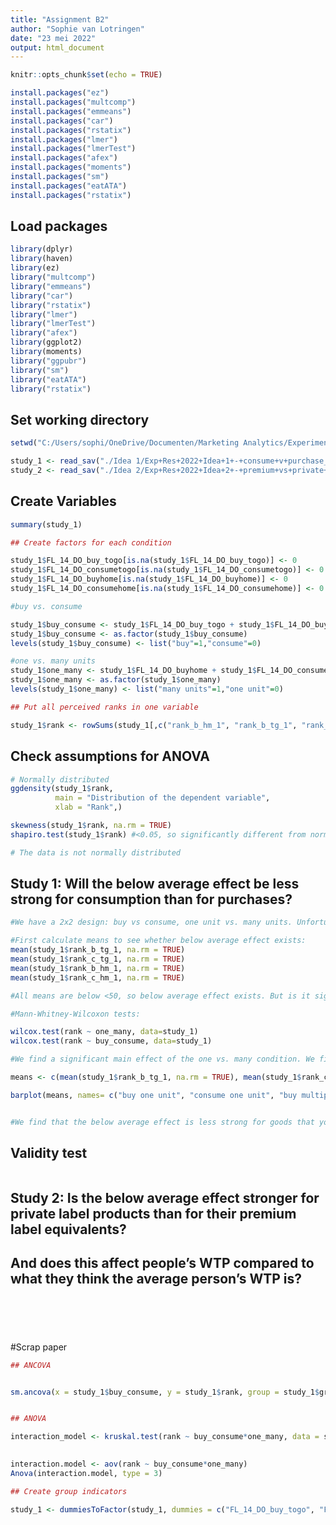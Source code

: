---
title: "Assignment B2"
author: "Sophie van Lotringen"
date: "23 mei 2022"
output: html_document
---

```{r setup, include=FALSE}
knitr::opts_chunk$set(echo = TRUE)
```

```{r}
install.packages("ez") 
install.packages("multcomp") 
install.packages("emmeans") 
install.packages("car") 
install.packages("rstatix") 
install.packages("lmer") 
install.packages("lmerTest") 
install.packages("afex") 
install.packages("moments")
install.packages("sm")
install.packages("eatATA")
install.packages("rstatix")

```

## Load packages
```{r}
library(dplyr)
library(haven)
library(ez) 
library("multcomp") 
library("emmeans") 
library("car") 
library("rstatix") 
library("lmer") 
library("lmerTest") 
library("afex") 
library(ggplot2)
library(moments)
library("ggpubr")
library("sm")
library("eatATA")
library("rstatix")

```


## Set working directory
```{r}
setwd("C:/Users/sophi/OneDrive/Documenten/Marketing Analytics/Experimental Research/Assignment B2")

study_1 <- read_sav("./Idea 1/Exp+Res+2022+Idea+1+-+consume+v+purchase_May+9,+2022_15.04.sav")
study_2 <- read_sav("./Idea 2/Exp+Res+2022+Idea+2+-+premium+vs+private+label_May+9,+2022_15.03.sav")

```

## Create Variables
```{r}

summary(study_1)

## Create factors for each condition

study_1$FL_14_DO_buy_togo[is.na(study_1$FL_14_DO_buy_togo)] <- 0
study_1$FL_14_DO_consumetogo[is.na(study_1$FL_14_DO_consumetogo)] <- 0
study_1$FL_14_DO_buyhome[is.na(study_1$FL_14_DO_buyhome)] <- 0
study_1$FL_14_DO_consumehome[is.na(study_1$FL_14_DO_consumehome)] <- 0

#buy vs. consume

study_1$buy_consume <- study_1$FL_14_DO_buy_togo + study_1$FL_14_DO_buyhome
study_1$buy_consume <- as.factor(study_1$buy_consume)
levels(study_1$buy_consume) <- list("buy"=1,"consume"=0) 

#one vs. many units
study_1$one_many <- study_1$FL_14_DO_buyhome + study_1$FL_14_DO_consumehome
study_1$one_many <- as.factor(study_1$one_many)
levels(study_1$one_many) <- list("many units"=1,"one unit"=0) 

## Put all perceived ranks in one variable

study_1$rank <- rowSums(study_1[,c("rank_b_hm_1", "rank_b_tg_1", "rank_c_hm_1", "rank_c_tg_1")], na.rm=TRUE)


```


## Check assumptions for ANOVA
```{r}
# Normally distributed
ggdensity(study_1$rank, 
          main = "Distribution of the dependent variable",
          xlab = "Rank",)

skewness(study_1$rank, na.rm = TRUE)
shapiro.test(study_1$rank) #<0.05, so significantly different from normal distribution

# The data is not normally distributed

```


## Study 1: Will the below average effect be less strong for consumption than for purchases?
```{r}
#We have a 2x2 design: buy vs consume, one unit vs. many units. Unfortunately the data does not meet the assumption of a normal distribution, therefore we cannot use an ANCOVA. Since no non-parametric alternatives to an ANCOVA exist, we will not look for interactions and use two Mann-Whitney-Wilcoxon tests, one for each independent variable. 

#First calculate means to see whether below average effect exists:
mean(study_1$rank_b_tg_1, na.rm = TRUE)
mean(study_1$rank_c_tg_1, na.rm = TRUE)
mean(study_1$rank_b_hm_1, na.rm = TRUE)
mean(study_1$rank_c_hm_1, na.rm = TRUE)

#All means are below <50, so below average effect exists. But is it significantly stronger/ weaker when bought in bulk or bought to consume immediately? 

#Mann-Whitney-Wilcoxon tests:

wilcox.test(rank ~ one_many, data=study_1)
wilcox.test(rank ~ buy_consume, data=study_1)

#We find a significant main effect of the one vs. many condition. We find no significant effect of buying vs. consuming on the below average effect

means <- c(mean(study_1$rank_b_tg_1, na.rm = TRUE), mean(study_1$rank_c_tg_1, na.rm = TRUE), mean(study_1$rank_b_hm_1, na.rm = TRUE), mean(study_1$rank_c_hm_1, na.rm = TRUE))

barplot(means, names= c("buy one unit", "consume one unit", "buy multiple units", "consume multiple units"))


#We find that the below average effect is less strong for goods that you buy in bulk (pack of coffee instead of one cup of coffee). 

```

## Validity test
```{r}



```


## Study 2: Is the below average effect stronger for private label products than for their premium label equivalents?
## And does this affect people’s WTP compared to what they think the average person’s WTP is?
```{r}


```



```{r}


```



```{r}


```


```{r}


```


```{r}


```

#Scrap paper

```{r}
## ANCOVA


sm.ancova(x = study_1$buy_consume, y = study_1$rank, group = study_1$group)


## ANOVA

interaction_model <- kruskal.test(rank ~ buy_consume*one_many, data = study_1)

 
interaction.model <- aov(rank ~ buy_consume*one_many) 
Anova(interaction.model, type = 3)

## Create group indicators

study_1 <- dummiesToFactor(study_1, dummies = c("FL_14_DO_buy_togo", "FL_14_DO_consumetogo", "FL_14_DO_buyhome", "FL_14_DO_consumehome"), facVar = "group")



```